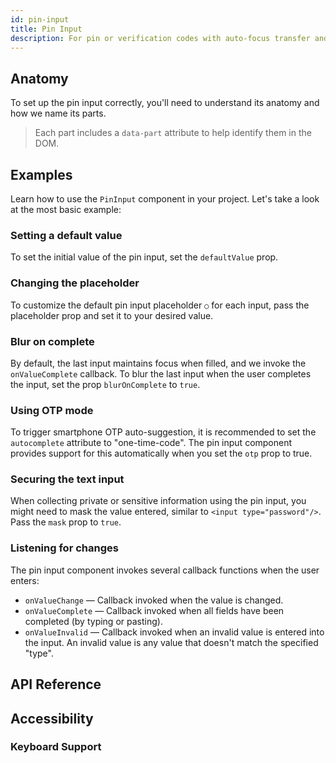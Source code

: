 ```yaml
---
id: pin-input
title: Pin Input
description: For pin or verification codes with auto-focus transfer and masking options.
---
```


<ComponentPreview id="PinInput" />

## Anatomy

To set up the pin input correctly, you'll need to understand its anatomy and how
we name its parts.

> Each part includes a `data-part` attribute to help identify them in the DOM.

<Anatomy id="pin-input" />

## Examples

Learn how to use the `PinInput` component in your project. Let's take a look at
the most basic example:

<Example id="basic" />

### Setting a default value

To set the initial value of the pin input, set the `defaultValue` prop.

<Example id="initial-value" />

### Changing the placeholder

To customize the default pin input placeholder `○` for each input, pass the
placeholder prop and set it to your desired value.

<Example id="customized" />

### Blur on complete

By default, the last input maintains focus when filled, and we invoke the
`onValueComplete` callback. To blur the last input when the user completes the
input, set the prop `blurOnComplete` to `true`.

<Example id="blurred" />

### Using OTP mode

To trigger smartphone OTP auto-suggestion, it is recommended to set the
`autocomplete` attribute to "one-time-code". The pin input component provides
support for this automatically when you set the `otp` prop to true.

<Example id="otp-mode" />

### Securing the text input

When collecting private or sensitive information using the pin input, you might
need to mask the value entered, similar to `<input type="password"/>`. Pass the
`mask` prop to `true`.

<Example id="with-mask" />

### Listening for changes

The pin input component invokes several callback functions when the user enters:

- `onValueChange` — Callback invoked when the value is changed.
- `onValueComplete` — Callback invoked when all fields have been completed (by
  typing or pasting).
- `onValueInvalid` — Callback invoked when an invalid value is entered into the
  input. An invalid value is any value that doesn't match the specified "type".

## API Reference

<ComponentTypes id="pin-input" />

## Accessibility

### Keyboard Support

<KeyBindingsTable id="pin-input" />
